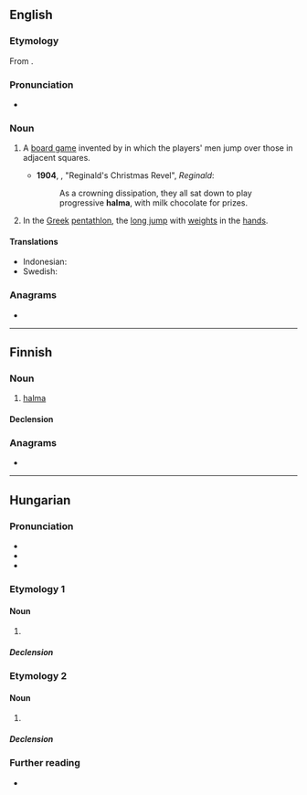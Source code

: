 {{also|Halma}}
==English==
{{wikipedia}}

===Etymology===
From {{etyl|grc|en}} {{m|grc|ἅλμα||leap}}.

===Pronunciation===
* {{a|UK}} {{IPA|en|/ˈhalmə/}}

===Noun===
{{en-noun|-}}

# {{lb|en|board game}} A [[board game]] invented by {{w|George Howard Monks}} in which the players' men jump over those in adjacent squares.
#* '''1904''', {{w|Saki|‘Saki’}}, "Reginald's Christmas Revel", ''Reginald'':
#*: As a crowning dissipation, they all sat down to play progressive '''halma''', with milk chocolate for prizes.
# In the [[Greek]] [[pentathlon]], the [[long jump]] with [[weight]]s in the [[hand]]s.

====Translations====
{{trans-top|board game}}
{{trans-mid}}
* Indonesian: {{t+|id|halma}}
* Swedish: {{t|sv|halma}}
{{trans-bottom}}

===Anagrams===
* {{anagrams|en|a=aahlm|Hamal|Mahal|almah|amlah|hamal|mahal}}

----

==Finnish==

===Noun===
{{fi-noun}}

# {{lb|fi|board game}} [[#English|halma]]

====Declension====
{{fi-decl-kala|halm|||a}}

===Anagrams===
* {{anagrams|fi|a=aahlm|mahla}}

----

==Hungarian==

===Pronunciation===
* {{hu-IPA}}
* {{hyphenation|hu|hal|ma}}
* {{rhymes|hu|mɒ}}

===Etymology 1===
{{swp|lang=hu}}

====Noun====
{{hu-noun|-|pl=halmák}}

# {{lb|hu|board games}} {{l|en|halma}}

=====Declension=====
{{hu-infl-nom|halmá|o}}{{hu-pos-tok|halmá}}<!-- "halmák" can refer to the different types of the game -->

===Etymology 2===
{{affix|hu|halom|t1=pile, heap|-a|id2=possessive|pos2=possessive suffix|nocat=y}}

====Noun====
{{head|hu|noun form}}

# {{inflection of|hu|halom||3|s|spos|poss}}

=====Declension=====
{{hu-infl-nom|halmá|o|n=sg|esm_sg=1}}

===Further reading===
* {{R:ErtSz}}

{{cln|hu|terms with lemma and non-lemma form etymologies|terms with noun and noun form etymologies}}